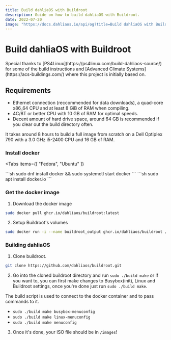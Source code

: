 ```yaml
---
title: Build dahliaOS with Buildroot
description: Guide on how to build dahliaOS with Buildroot.
date: 2022-07-20
image: "https://docs.dahliaos.io/api/og?title=Build dahliaOS with Buildroot&desc=Guide on how to build dahliaOS with Buildroot."
---
```



# Build dahliaOS with Buildroot
<Callout>
  Special thanks to [PS4Linux](https://ps4linux.com/build-dahliaos-source/) for
  some of the build instructions and [Advanced Climate Systems](https://acs-buildings.com/) where this project is initially based on.
</Callout>

## Requirements

- Ethernet connection (reccommended for data downloads), a quad-core x86_64 CPU and at least 8 GiB of RAM when compiling.
- 4C/8T or better CPU with 10 GB of RAM for optimal speeds.
- Decent amount of hard drive space, around 64 GB is recommended if you clear out the build directory often.

It takes around 8 hours to build a full image from scratch on a Dell Optiplex 790 with a 3.0 GHz i5-2400 CPU and 16 GB of RAM.

<Steps>

### Install docker


<Tabs
  items={[
    "Fedora",
    "Ubuntu"
  ]}
>
  <Tab>
    ```sh
    sudo dnf install docker && sudo systemctl start docker
    ```
  </Tab>
  <Tab>
    ```sh
    sudo apt install docker.io
    ```
  </Tab>
</Tabs>

### Get the docker image

1. Download the docker image

```sh
sudo docker pull ghcr.io/dahliaos/buildroot:latest
```

2. Setup Buildroot's volumes

```sh
sudo docker run -i --name buildroot_output ghcr.io/dahliaos/buildroot /bin/echo "Data only."
```

### Building dahliaOS

1. Clone buildroot.

```sh
git clone https://github.com/dahliaos/buildroot.git
```

2. Go into the cloned buildroot directory and run `sudo ./build make` or if you want to, you can first make changes to Busybox(init), Linux and Buildroot settings, once you're done just run `sudo ./build make`.

<Callout>
  The build script is used to connect to the docker container and to pass commands to it.
</Callout>
  
- `sudo ./build make busybox-menuconfig`
- `sudo ./build make linux-menuconfig`
- `sudo ./build make menuconfig`

3. Once it's done, your ISO file should be in `/images`!

</Steps>
